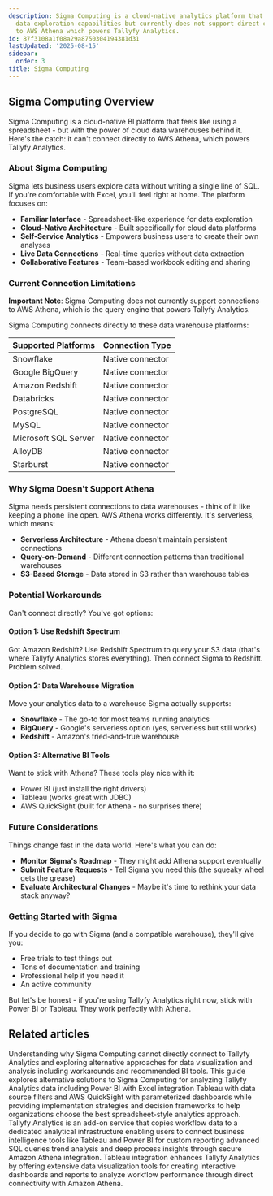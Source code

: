 ```yaml
---
description: Sigma Computing is a cloud-native analytics platform that provides spreadsheet-like
  data exploration capabilities but currently does not support direct connections
  to AWS Athena which powers Tallyfy Analytics.
id: 87f3108a1f08a29a8750304194381d31
lastUpdated: '2025-08-15'
sidebar:
  order: 3
title: Sigma Computing
---
```


## Sigma Computing Overview

Sigma Computing is a cloud-native BI platform that feels like using a spreadsheet - but with the power of cloud data warehouses behind it. Here's the catch: it can't connect directly to AWS Athena, which powers Tallyfy Analytics.

### About Sigma Computing

Sigma lets business users explore data without writing a single line of SQL. If you're comfortable with Excel, you'll feel right at home. The platform focuses on:

- **Familiar Interface** - Spreadsheet-like experience for data exploration
- **Cloud-Native Architecture** - Built specifically for cloud data platforms
- **Self-Service Analytics** - Empowers business users to create their own analyses
- **Live Data Connections** - Real-time queries without data extraction
- **Collaborative Features** - Team-based workbook editing and sharing

### Current Connection Limitations

**Important Note**: Sigma Computing does not currently support connections to AWS Athena, which is the query engine that powers Tallyfy Analytics.

Sigma Computing connects directly to these data warehouse platforms:

| Supported Platforms | Connection Type |
|-------------------|-----------------|
| Snowflake | Native connector |
| Google BigQuery | Native connector |
| Amazon Redshift | Native connector |
| Databricks | Native connector |
| PostgreSQL | Native connector |
| MySQL | Native connector |
| Microsoft SQL Server | Native connector |
| AlloyDB | Native connector |
| Starburst | Native connector |

### Why Sigma Doesn't Support Athena

Sigma needs persistent connections to data warehouses - think of it like keeping a phone line open. AWS Athena works differently. It's serverless, which means:

- **Serverless Architecture** - Athena doesn't maintain persistent connections
- **Query-on-Demand** - Different connection patterns than traditional warehouses
- **S3-Based Storage** - Data stored in S3 rather than warehouse tables

### Potential Workarounds

Can't connect directly? You've got options:

#### Option 1: Use Redshift Spectrum
Got Amazon Redshift? Use Redshift Spectrum to query your S3 data (that's where Tallyfy Analytics stores everything). Then connect Sigma to Redshift. Problem solved.

#### Option 2: Data Warehouse Migration
Move your analytics data to a warehouse Sigma actually supports:
- **Snowflake** - The go-to for most teams running analytics
- **BigQuery** - Google's serverless option (yes, serverless but still works)
- **Redshift** - Amazon's tried-and-true warehouse

#### Option 3: Alternative BI Tools
Want to stick with Athena? These tools play nice with it:
- Power BI (just install the right drivers)
- Tableau (works great with JDBC)
- AWS QuickSight (built for Athena - no surprises there)

### Future Considerations

Things change fast in the data world. Here's what you can do:

- **Monitor Sigma's Roadmap** - They might add Athena support eventually
- **Submit Feature Requests** - Tell Sigma you need this (the squeaky wheel gets the grease)
- **Evaluate Architectural Changes** - Maybe it's time to rethink your data stack anyway?

### Getting Started with Sigma

If you decide to go with Sigma (and a compatible warehouse), they'll give you:

- Free trials to test things out
- Tons of documentation and training
- Professional help if you need it
- An active community

But let's be honest - if you're using Tallyfy Analytics right now, stick with Power BI or Tableau. They work perfectly with Athena.


<PageTree />


## Related articles
<CardGrid>
<LinkTitleCard header="<b>Sigma > Connection limitations and alternatives</b>" href="/products/pro/integrations/analytics/sigma/current-connection-limitations/" > Understanding why Sigma Computing cannot directly connect to Tallyfy Analytics and exploring alternative approaches for data visualization and analysis including workarounds and recommended BI tools. </LinkTitleCard>
<LinkTitleCard header="<b>Sigma > Alternatives for spreadsheet-style analytics</b>" href="/products/pro/integrations/analytics/sigma/alternatives-for-tallyfy-analytics/" > This guide explores alternative solutions to Sigma Computing for analyzing Tallyfy Analytics data including Power BI with Excel integration Tableau with data source filters and AWS QuickSight with parameterized dashboards while providing implementation strategies and decision frameworks to help organizations choose the best spreadsheet-style analytics approach. </LinkTitleCard>
<LinkTitleCard header="<b>Integrations > Tallyfy analytics</b>" href="/products/pro/integrations/analytics/" > Tallyfy Analytics is an add-on service that copies workflow data to a dedicated analytical infrastructure enabling users to connect business intelligence tools like Tableau and Power BI for custom reporting advanced SQL queries trend analysis and deep process insights through secure Amazon Athena integration. </LinkTitleCard>
<LinkTitleCard header="<b>Analytics > Tableau</b>" href="/products/pro/integrations/analytics/tableau/" > Tableau integration enhances Tallyfy Analytics by offering extensive data visualization tools for creating interactive dashboards and reports to analyze workflow performance through direct connectivity with Amazon Athena. </LinkTitleCard>
</CardGrid>